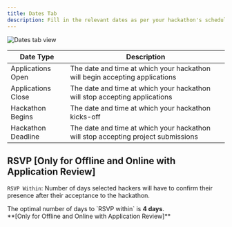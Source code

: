 ```yaml
---
title: Dates Tab
description: Fill in the relevant dates as per your hackathon's schedule.
---
```


<img src="/assets/image-8.9.png" alt="Dates tab view" />

| **Date Type**      | **Description**                                                                   |
| ------------------ | --------------------------------------------------------------------------------- |
| Applications Open  | The date and time at which your hackathon will begin accepting applications       |
| Applications Close | The date and time at which your hackathon will stop accepting applications        |
| Hackathon Begins   | The date and time at which your hackathon kicks-off                               |
| Hackathon Deadline | The date and time at which your hackathon will stop accepting project submissions |

## RSVP **[Only for Offline and Online with Application Review]**

`RSVP Within`: Number of days selected hackers will have to confirm their presence after their acceptance to the hackathon.

<Callout title="RSVP Recommendation" type="info">
  The optimal number of days to `RSVP within` is <strong>4 days</strong>.  
  <br />**[Only for Offline and Online with Application Review]**
</Callout>
